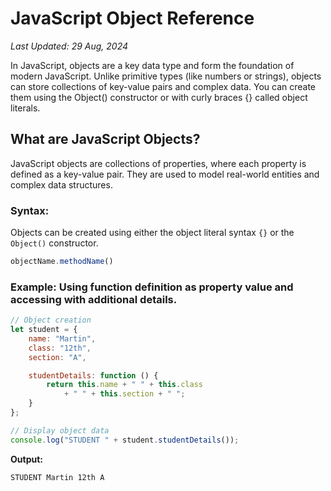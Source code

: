 # JavaScript Object Reference

_Last Updated: 29 Aug, 2024_

In JavaScript, objects are a key data type and form the foundation of modern JavaScript. Unlike primitive types (like numbers or strings), objects can store collections of key-value pairs and complex data. You can create them using the Object() constructor or with curly braces {} called object literals.

## What are JavaScript Objects?
JavaScript objects are collections of properties, where each property is defined as a key-value pair. They are used to model real-world entities and complex data structures.

### Syntax:
Objects can be created using either the object literal syntax `{}` or the `Object()` constructor.

```javascript
objectName.methodName()
```

### Example: Using function definition as property value and accessing with additional details.

```javascript
// Object creation
let student = {
    name: "Martin",
    class: "12th",
    section: "A",

    studentDetails: function () {
        return this.name + " " + this.class
            + " " + this.section + " ";
    }
};

// Display object data
console.log("STUDENT " + student.studentDetails());
```

**Output:**
```
STUDENT Martin 12th A